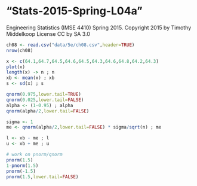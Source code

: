 # "Stats-2015-Spring-L04a"
Engineering Statistics (IMSE 4410) Spring 2015. 
Copyright 2015 by Timothy Middelkoop License CC by SA 3.0

```r
ch08 <- read.csv("data/5e/ch08.csv",header=TRUE)
nrow(ch08)

x <- c(64.1,64.7,64.5,64.6,64.5,64.3,64.6,64.8,64.2,64.3)
plot(x)
length(x) -> n ; n
xb <- mean(x) ; xb
s <- sd(x) ; s

qnorm(0.975,lower.tail=TRUE)
qnorm(0.025,lower.tail=FALSE)
alpha <- (1-0.95) ; alpha
qnorm(alpha/2,lower.tail=FALSE)

sigma <- 1
me <- qnorm(alpha/2,lower.tail=FALSE) * sigma/sqrt(n) ; me

l <- xb - me ; l
u <- xb + me ; u

# work on pnorm/qnorm
pnorm(1.5)
1-pnorm(1.5)
pnorm(-1.5)
pnorm(1.5,lower.tail=FALSE)

```
